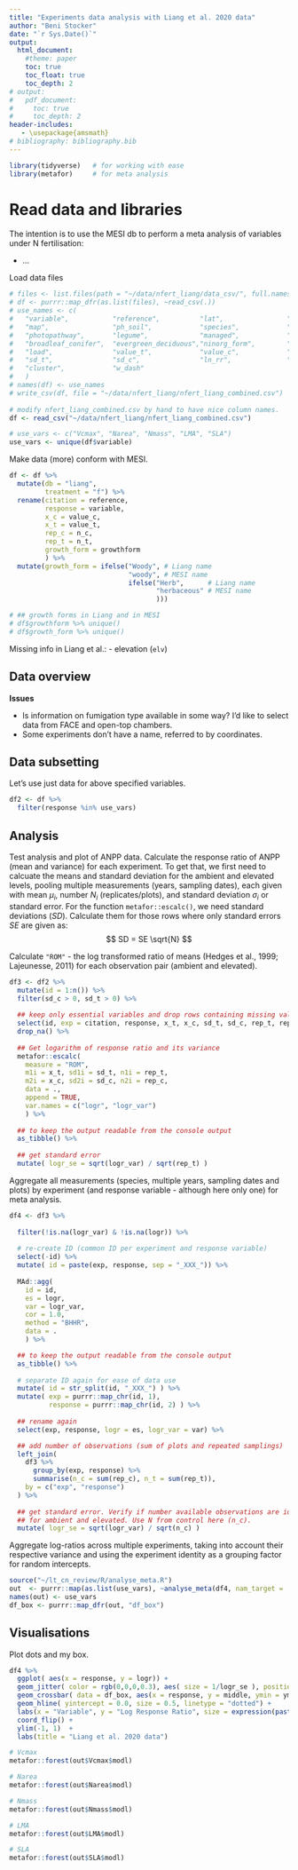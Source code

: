 ```yaml
---
title: "Experiments data analysis with Liang et al. 2020 data"
author: "Beni Stocker"
date: "`r Sys.Date()`"
output:
  html_document:
    #theme: paper
    toc: true
    toc_float: true
    toc_depth: 2
# output:
#   pdf_document:
#     toc: true
#     toc_depth: 2
header-includes:
   - \usepackage{amsmath}
# bibliography: bibliography.bib
---
```


```r
library(tidyverse)   # for working with ease
library(metafor)     # for meta analysis
```


# Read data and libraries

The intention is to use the MESI db to perform a meta analysis of variables under N fertilisation:

- ...

Load data files
```r
# files <- list.files(path = "~/data/nfert_liang/data_csv/", full.names = TRUE)
# df <- purrr::map_dfr(as.list(files), ~read_csv(.))
# use_names <- c(
#   "variable",           "reference",          "lat",                "lon",                "mat",               
#   "map",                "ph_soil",            "species",            "family",             "genus",             
#   "photopathway",       "legume",             "managed",            "growthform",         "functionaltype",    
#   "broadleaf_conifer",  "evergreen_deciduous","ninorg_form",        "ndep_kg_ha_yr",      "duration_yr",       
#   "load",               "value_t",            "value_c",            "n_t",                "n_c",               
#   "sd_t",               "sd_c",               "ln_rr",              "v",                  "w",                 
#   "cluster",            "w_dash"
#   )
# names(df) <- use_names
# write_csv(df, file = "~/data/nfert_liang/nfert_liang_combined.csv")
  
# modify nfert_liang_combined.csv by hand to have nice column names.
df <- read_csv("~/data/nfert_liang/nfert_liang_combined.csv")

# use_vars <- c("Vcmax", "Narea", "Nmass", "LMA", "SLA")
use_vars <- unique(df$variable)
```

Make data (more) conform with MESI.
```r
df <- df %>% 
  mutate(db = "liang",
         treatment = "f") %>% 
  rename(citation = reference,
         response = variable,
         x_c = value_c,
         x_t = value_t,
         rep_c = n_c,
         rep_t = n_t,
         growth_form = growthform
         ) %>% 
  mutate(growth_form = ifelse("Woody", # Liang name
                              "woody", # MESI name
                              ifelse("Herb",      # Liang name
                                     "herbaceous" # MESI name
                                     )))

# ## growth forms in Liang and in MESI
# df$growthform %>% unique()
# df$growth_form %>% unique()
```

Missing info in Liang et al.:
- elevation (`elv`)


## Data overview

**Issues**

- Is information on fumigation type available in some way? I'd like to select data from FACE and open-top chambers.
- Some experiments don't have a name, referred to by coordinates.

## Data subsetting

Let's use just data for above specified variables.
```r
df2 <- df %>% 
  filter(response %in% use_vars)
```

## Analysis

Test analysis and plot of ANPP data. Calculate the response ratio of ANPP (mean and variance) for each experiment. To get that, we first need to calcuate the means and standard deviation for the ambient and elevated levels, pooling multiple measurements (years, sampling dates), each given with mean $\mu_i$, number $N_i$ (replicates/plots), and standard deviation $\sigma_i$ or standard error. For the function `metafor::escalc()`, we need standard deviations ($SD$). Calculate them for those rows where only standard errors $SE$ are given as:
$$
SD = SE \sqrt{N}
$$

Calculate `"ROM"` - the log transformed ratio of means (Hedges et al., 1999; Lajeunesse, 2011) for each observation pair (ambient and elevated).
```r
df3 <- df2 %>%
  mutate(id = 1:n()) %>% 
  filter(sd_c > 0, sd_t > 0) %>% 
  
  ## keep only essential variables and drop rows containing missing values for essential variables
  select(id, exp = citation, response, x_t, x_c, sd_t, sd_c, rep_t, rep_c) %>% 
  drop_na() %>% 
  
  ## Get logarithm of response ratio and its variance
  metafor::escalc( 
    measure = "ROM", 
    m1i = x_t, sd1i = sd_t, n1i = rep_t, 
    m2i = x_c, sd2i = sd_c, n2i = rep_c, 
    data = ., 
    append = TRUE, 
    var.names = c("logr", "logr_var") 
    ) %>% 
  
  ## to keep the output readable from the console output
  as_tibble() %>% 
  
  ## get standard error
  mutate( logr_se = sqrt(logr_var) / sqrt(rep_t) )
```

Aggregate all measurements (species, multiple years, sampling dates and plots) by experiment (and response variable - although here only one) for meta analysis.
```r
df4 <- df3 %>% 
  
  filter(!is.na(logr_var) & !is.na(logr)) %>% 
  
  # re-create ID (common ID per experiment and response variable)
  select(-id) %>%
  mutate( id = paste(exp, response, sep = "_XXX_")) %>% 
  
  MAd::agg( 
    id = id, 
    es = logr, 
    var = logr_var,
    cor = 1.0, 
    method = "BHHR", 
    data = . 
    ) %>% 

  ## to keep the output readable from the console output
  as_tibble() %>% 
  
  # separate ID again for ease of data use
  mutate( id = str_split(id, "_XXX_") ) %>%
  mutate( exp = purrr::map_chr(id, 1),
          response = purrr::map_chr(id, 2) ) %>%
  
  ## rename again
  select(exp, response, logr = es, logr_var = var) %>%

  ## add number of observations (sum of plots and repeated samplings)
  left_join(
    df3 %>%
      group_by(exp, response) %>%
      summarise(n_c = sum(rep_c), n_t = sum(rep_t)),
    by = c("exp", "response")
  ) %>% 
  
  ## get standard error. Verify if number available observations are identical
  ## for ambient and elevated. Use N from control here (n_c).
  mutate( logr_se = sqrt(logr_var) / sqrt(n_c) )
```

Aggregate log-ratios across multiple experiments, taking into account their respective variance and using the experiment identity as a grouping factor for random intercepts.
```r
source("~/lt_cn_review/R/analyse_meta.R")
out  <- purrr::map(as.list(use_vars), ~analyse_meta(df4, nam_target = .))
names(out) <- use_vars
df_box <- purrr::map_dfr(out, "df_box")
```


## Visualisations

Plot dots and my box.
```r
df4 %>%
  ggplot( aes(x = response, y = logr)) +
  geom_jitter( color = rgb(0,0,0,0.3), aes( size = 1/logr_se ), position = position_jitter(w = 0.2, h = 0) ) +
  geom_crossbar( data = df_box, aes(x = response, y = middle, ymin = ymin, ymax = ymax), fill = "tomato", color = "tomato4", alpha = 0.6, width = 0.5 ) +
  geom_hline( yintercept = 0.0, size = 0.5, linetype = "dotted") +
  labs(x = "Variable", y = "Log Response Ratio", size = expression(paste("Error"^{-1}))) +
  coord_flip() +
  ylim(-1, 1)  +
  labs(title = "Liang et al. 2020 data")
```


```r
# Vcmax
metafor::forest(out$Vcmax$modl)

# Narea
metafor::forest(out$Narea$modl)

# Nmass
metafor::forest(out$Nmass$modl)

# LMA
metafor::forest(out$LMA$modl)

# SLA
metafor::forest(out$SLA$modl)
```


<!-- # N fertilisation experiments -->

<!-- Select data based on our purpose. -->
<!-- ```{r} -->
<!-- df_sub <- df %>%  -->
<!--   # filter(str_detect(treatment, "f")) %>%  -->
<!--   filter(treatment == "f") %>%  -->
<!--   filter(response %in% c("vcmax", "leaf_n", "leaf_cn")) %>%  -->
<!--   filter(experiment_type %in% c("field", "greenhouse", "growth_chamber", "outdoor_chamber"))  # not "pot" -->
<!-- ``` -->

<!-- ```{r} -->
<!-- df_sub %>%  -->
<!--   select(id, exp, response, experiment_type, treatment, x_t, x_c, sd_t, sd_c, rep_t, rep_c) %>%  -->
<!--   drop_na() %>%  -->
<!--   group_by(response) %>%  -->
<!--   summarise(n_data = n()) %>%  -->
<!--   left_join( -->
<!--     df_sub %>%  -->
<!--       select(exp, response) %>%  -->
<!--       drop_na() %>% -->
<!--       distinct() %>%  -->
<!--       group_by(response) %>%  -->
<!--       summarise(n_experiments = n()), -->
<!--     by = "response" -->
<!--   ) -->
<!-- ``` -->


<!-- ## Analysis -->



<!-- ## Comments -->

<!-- - Needs extensive explanation of each column -->
<!-- - No data for Narea or should this be derived from leaf_n and LMA? -->
<!-- - Standardised units per variable (response). Currently, values are given in different units. This could be post-processed quite easily. -->
<!-- - Units of `leaf_cn` is given as `"molar"` or `NA`. Please provide information about whether `NA` means gC/gN. -->
<!-- ```{r} -->
<!-- df %>%  -->
<!--   filter(response %in% c("leaf_n")) %>% -->
<!--   pull(x_units) %>%  -->
<!--   unique() -->

<!-- df %>%  -->
<!--   filter(response %in% c("vcmax")) %>% -->
<!--   pull(x_units) %>%  -->
<!--   unique() -->

<!-- df %>%  -->
<!--   filter(response %in% c("leaf_cn")) %>% -->
<!--   pull(x_units) -->
<!-- ``` -->
